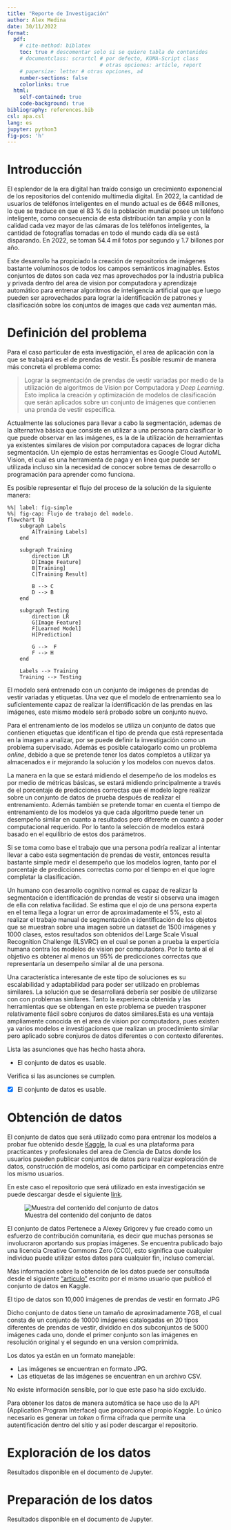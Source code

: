 ```yaml
---
title: "Reporte de Investigación"
author: Alex Medina
date: 30/11/2022
format:
  pdf: 
    # cite-method: biblatex
    toc: true # descomentar solo si se quiere tabla de contenidos
    # documentclass: scrartcl # por defecto, KOMA-Script class
                              # otras opciones: article, report
    # papersize: letter # otras opciones, a4
    number-sections: false
    colorlinks: true
  html:
    self-contained: true
    code-background: true
bibliography: references.bib
csl: apa.csl
lang: es
jupyter: python3
fig-pos: 'h'
---
```


# Introducción

El esplendor de la era digital han traído consigo un crecimiento exponencial de los repositorios del contenido multimedia digital. En 2022, la cantidad de usuarios de teléfonos inteligentes en el mundo actual es de 6648 millones, lo que se traduce en que el 83 % de la población mundial posee un teléfono inteligente, como consecuencia de esta distribución tan amplia y con la calidad cada vez mayor de las cámaras de los teléfonos inteligentes, la cantidad de fotografías tomadas en todo el mundo cada día se está disparando. En 2022, se toman 54.4 mil fotos por segundo y 1.7 billones por año.

Este desarrollo ha propiciado la creación de repositorios de imágenes bastante voluminosos de todos los campos semánticos imaginables. Estos conjuntos de datos son cada vez mas aprovechados por la industria publica y privada dentro del area de vision por computadora y aprendizaje automático para entrenar algoritmos de inteligencia artificial que que luego pueden ser aprovechados para lograr la identificación de patrones y clasificación sobre los conjuntos de images que cada vez aumentan más.

# Definición del problema

Para el caso particular de esta investigación, el area de aplicación con la que se trabajará es el de prendas de vestir. Es posible resumir de manera más concreta el problema como:  

> Lograr la segmentación de prendas de vestir variadas por medio de la utilización de algoritmos de Vision por Computadora y *Deep Learning*. Esto implica la creación y optimización de modelos de clasificación que serán aplicados sobre un conjunto de imágenes que contienen una prenda de vestir especifica.

Actualmente las soluciones para llevar a cabo la segmentación, ademas de la alternativa básica que consiste en utilizar a una persona para clasificar lo que puede observar en las imágenes, es la de la utilización de herramientas ya existentes similares de vision por computadora capaces de lograr dicha segmentación. Un ejemplo de estas herramientas es Google Cloud AutoML Vision, el cual es una herramienta de paga y en linea que puede ser utilizada incluso sin la necesidad de conocer sobre temas de desarrollo o programación para aprender como funciona. 

Es posible representar el flujo del proceso de la solución de la siguiente manera: 

```mermaid
%%| label: fig-simple
%%| fig-cap: Flujo de trabajo del modelo.
flowchart TB
    subgraph Labels
        A[Training Labels] 
    end

    subgraph Training
        direction LR
        D[Image Feature]
        B[Training]
        C[Training Result]
        
        B --> C
        D --> B
    end

    subgraph Testing
        direction LR
        G[Image Feature]
        F[Learned Model]
        H[Prediction]
    
        G -->  F
        F --> H
    end

    Labels --> Training
    Training --> Testing

```

El modelo será entrenado con un conjunto de imágenes de prendas de vestir variadas y etiquetas. Una vez que el modelo de entrenamiento sea lo suficientemente capaz de realizar la identificación de las prendas en las imágenes, este mismo modelo será probado sobre un conjunto nuevo.

Para el entrenamiento de los modelos se utiliza un conjunto de datos que contienen etiquetas que identifican el tipo de prenda que está representada en la imagen a analizar, por se puede definir la investigación como un problema supervisado. Además es posible catalogarlo como un problema *online*, debido a que se pretende tener los datos completos a utilizar ya almacenados e ir mejorando la solución y los modelos con nuevos datos.

La manera en la que se estará midiendo el desempeño de los modelos es por medio de métricas básicas, se estará midiendo principalmente a través de el porcentaje de predicciones correctas que el modelo logre realizar sobre un conjunto de datos de prueba después de realizar el entrenamiento. Además también se pretende tomar en cuenta el tiempo de entrenamiento de los modelos ya que cada algoritmo puede tener un desempeño similar en cuanto a resultados pero diferente en cuanto a poder computacional requerido. Por lo tanto la selección de modelos estará basado en el equilibrio de estos dos parámetros.

Si se toma como base el trabajo que una persona podría realizar al intentar llevar a cabo esta segmentación de prendas de vestir, entonces resulta bastante simple medir el desempeño que los modelos logren, tanto por el porcentaje de predicciones correctas como por el tiempo en el que logre completar la clasificación.

Un humano con desarrollo cognitivo normal es capaz de realizar la segmentación e identificación de prendas de vestir si observa una imagen de ella con relativa facilidad. Se estima que el ojo de una persona experta en el tema llega a lograr un error de aproximadamente el 5%, esto al realizar el trabajo manual de segmentación e identificación de los objetos que se muestran sobre una imagen sobre un dataset de 1500 imágenes y 1000 clases, estos resultados son obtenidos del Large Scale Visual Recognition Challenge (ILSVRC) en el cual se ponen a prueba la experticia humana contra los modelos de vision por computadora. Por lo tanto al el objetivo es obtener al menos un 95% de predicciones correctas que representaría un desempeño similar al de una persona.

Una característica interesante de este tipo de soluciones es su escalabilidad y adaptabilidad para poder ser utilizado en problemas similares. La solución que se desarrollará debería ser posible de utilizarse con con problemas similares. Tanto la experiencia obtenida y las herramientas que se obtengan en este problema se pueden trasponer relativamente fácil sobre conjuros de datos similares.Esta es una ventaja ampliamente conocida en el area de vision por computadora, pues existen ya varios modelos e investigaciones que realizan un procedimiento similar pero aplicado sobre conjuros de datos diferentes o con contexto diferentes.

Lista las asunciones que has hecho hasta ahora.

- El conjunto de datos es usable.

Verifica si las asunciones se cumplen.

- [x] El conjunto de datos es usable.

# Obtención de datos

El conjunto de datos que será utilizado como para entrenar los modelos a probar fue obtenido desde [Kaggle](https://kaggle.com), la cual es una plataforma para practicantes y profesionales del area de Ciencia de Datos donde los usuarios pueden publicar conjuntos de datos para realizar exploración de datos, construcción de modelos, así como participar en competencias entre los mismo usuarios.

En este caso el repositorio que será utilizado en esta investigación se puede descargar desde el siguiente [link](https://www.kaggle.com/datasets/agrigorev/clothing-dataset-full).

![Muestra del contenido del conjunto de datos](figs/dataset-cover.png){#fig-example}

El conjunto de datos Pertenece a Alexey Grigorev y fue creado como un esfuerzo de contribución comunitaria, es decir que muchas personas se involucraron aportando sus propias imágenes. Se encuentra publicado bajo una licencia Creative Commons Zero (CC0), esto significa que cualquier individuo puede utilizar estos datos para cualquier fin, incluso comercial.

Más información sobre la obtención de los datos puede ser consultada desde el siguiente ["articulo"](https://medium.com/data-science-insider/clothing-dataset-5b72cd7c3f1f) escrito por el mismo usuario que publicó el conjunto de datos en Kaggle.

El tipo de datos son 10,000 imágenes de prendas de vestir en formato JPG 

Dicho conjunto de datos tiene un tamaño de aproximadamente 7GB, el cual consta de un conjunto de 10000 imágenes catalogadas en 20 tipos diferentes de prendas de vestir, dividido en dos subconjuntos de 5000 imágenes cada uno, donde el primer conjunto son las imágenes en resolución original y el segundo en una version comprimida.

Los datos ya están en un formato manejable: 

* Las imágenes se encuentran en formato JPG. 
* Las etiquetas de las imágenes se encuentran en un archivo CSV. 

No existe información sensible, por lo que este paso ha sido excluido.

Para obtener los datos de manera automática se hace uso de la API (Application Program Interface) que proporciona el propio Kaggle. Lo único necesario es generar un *token* o firma cifrada que permite una autentificación dentro del sitio y así poder descargar el repositorio.

# Exploración de los datos

Resultados disponible en el documento de Jupyter.

# Preparación de los datos

Resultados disponible en el documento de Jupyter.